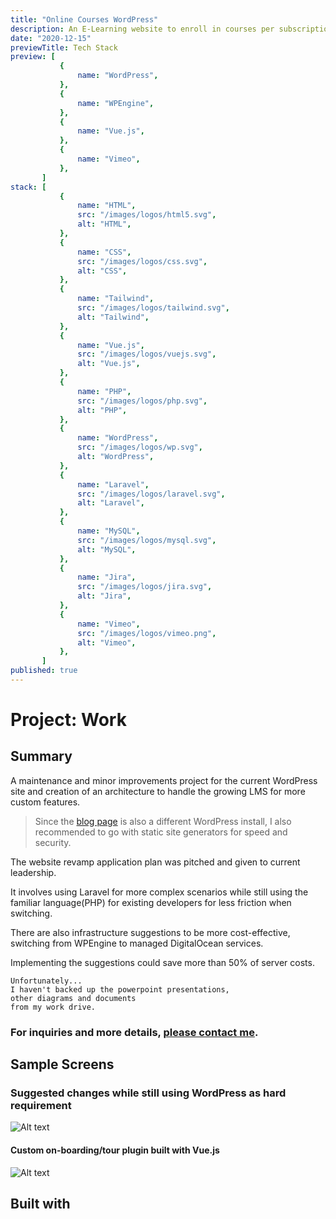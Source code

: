 ```yaml
---
title: "Online Courses WordPress"
description: An E-Learning website to enroll in courses per subscription like PluralSight.
date: "2020-12-15"
previewTitle: Tech Stack
preview: [
           {
               name: "WordPress",
           },
           {
               name: "WPEngine",
           },
           {
               name: "Vue.js",
           },
           {
               name: "Vimeo",
           },
       ]
stack: [
           {
               name: "HTML",
               src: "/images/logos/html5.svg",
               alt: "HTML",
           },
           {
               name: "CSS",
               src: "/images/logos/css.svg",
               alt: "CSS",
           },
           {
               name: "Tailwind",
               src: "/images/logos/tailwind.svg",
               alt: "Tailwind",
           },
           {
               name: "Vue.js",
               src: "/images/logos/vuejs.svg",
               alt: "Vue.js",
           },
           {
               name: "PHP",
               src: "/images/logos/php.svg",
               alt: "PHP",
           },
           {
               name: "WordPress",
               src: "/images/logos/wp.svg",
               alt: "WordPress",
           },
           {
               name: "Laravel",
               src: "/images/logos/laravel.svg",
               alt: "Laravel",
           },
           {
               name: "MySQL",
               src: "/images/logos/mysql.svg",
               alt: "MySQL",
           },
           {
               name: "Jira",
               src: "/images/logos/jira.svg",
               alt: "Jira",
           },
           {
               name: "Vimeo",
               src: "/images/logos/vimeo.png",
               alt: "Vimeo",
           },
       ]
published: true
---
```


# Project: Work

## Summary

A maintenance and minor improvements project for the current WordPress site and creation of an architecture to handle the growing LMS for more custom features.

> Since the [blog page](https://blog.skillsuccess.com/) is also a different WordPress install, I also recommended to go with static site generators for speed and security.

The website revamp application plan was pitched and given to current leadership.

It involves using Laravel for more complex scenarios while still using the familiar language(PHP) for existing developers for less friction when switching.

There are also infrastructure suggestions to be more cost-effective, switching from WPEngine to managed DigitalOcean services.

Implementing the suggestions could save more than 50% of server costs.


```
Unfortunately...
I haven't backed up the powerpoint presentations,
other diagrams and documents
from my work drive.
```

### For inquiries and more details, [please contact me](https://projects.jcos.io/contact).


## Sample Screens

### Suggested changes while still using WordPress as hard requirement

![Alt text](https://res.cloudinary.com/langitlupakintoncloud/image/upload/v1712141730/projects.jcos.io/c8lcdiwbx6w2kdmholwl.png "Roots stack")

#### Custom on-boarding/tour plugin built with Vue.js

![Alt text](https://res.cloudinary.com/langitlupakintoncloud/image/upload/v1712141993/projects.jcos.io/s3ahe2yb96wgiuajsgxo.png "Custom on-boarding plugin built with Vue.js")


## Built with
